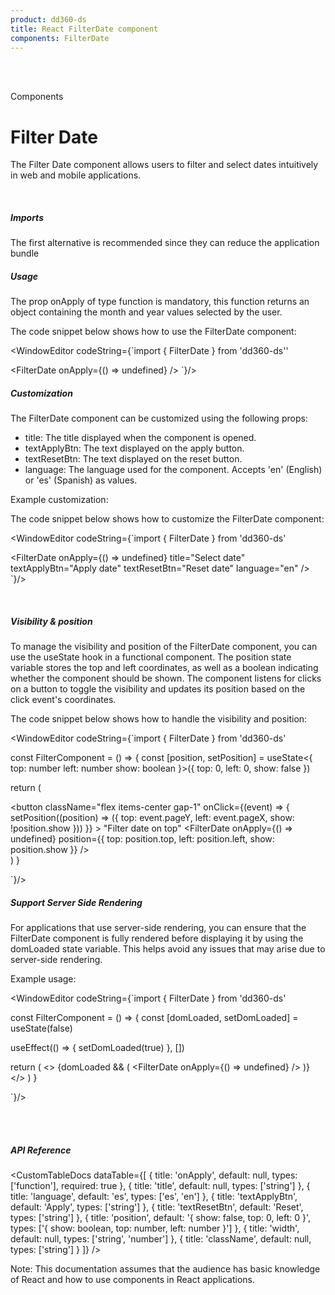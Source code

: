 ```yaml
---
product: dd360-ds
title: React FilterDate component
components: FilterDate
---
```


<br />
<br />

<Label>Components</Label>

# <span name="floating-nav">Filter Date</span>

The Filter Date component allows users to filter and select dates intuitively in web and mobile applications.

<br />

##### <span name="floating-nav">Imports</span>

The first alternative is recommended since they can reduce the application bundle

<WindowEditor codeString="import FilterDate from 'dd360-ds/FilterDate'" />
<WindowEditor codeString="import { FilterDate } from 'dd360-ds'" />

##### <span name="floating-nav">Usage</span>

The prop onApply of type function is mandatory, this function returns an object containing the month and year values selected by the user.

<ContainerComponentDoc>
  <FilterDateCustom />
</ContainerComponentDoc>

The code snippet below shows how to use the FilterDate component:

<WindowEditor
    codeString={`import { FilterDate } from 'dd360-ds''

<FilterDate
  onApply={() => undefined}
/>
`}/>


##### <span name="floating-nav">Customization</span>

<span className="font-semibold" >The FilterDate component can be customized using the following props:</span>
 - title: The title displayed when the component is opened.
 - textApplyBtn: The text displayed on the apply button.
 - textResetBtn: The text displayed on the reset button.
 - language: The language used for the component. Accepts 'en' (English) or 'es' (Spanish) as values.

Example customization:

<ContainerComponentDoc>
  <FilterDateCustom
    title="Select date"
    textApplyBtn="Apply date"
    textResetBtn="Reset date"
    language="en"
  />
</ContainerComponentDoc>

The code snippet below shows how to customize the FilterDate component:

<WindowEditor
    codeString={`import { FilterDate } from 'dd360-ds'

<FilterDate
  onApply={() => undefined}
  title="Select date"
  textApplyBtn="Apply date"
  textResetBtn="Reset date"
  language="en"
/>
`}/>


<br />

##### <span name="floating-nav">Visibility & position</span>

To manage the visibility and position of the FilterDate component, you can use the useState hook in a functional component. 
The position state variable stores the top and left coordinates, as well as a boolean indicating whether the component should be shown. 
The component listens for clicks on a button to toggle the visibility and updates its position based on the click event's coordinates.

<ContainerComponentDoc>
  <FilterDateCustom onTop />
</ContainerComponentDoc>

The code snippet below shows how to handle the visibility and position:

<WindowEditor
    codeString={`import { FilterDate } from 'dd360-ds'

const FilterComponent = () => {
  const [position, setPosition] = useState<{
    top: number
    left: number
    show: boolean
  }>({
    top: 0,
    left: 0,
    show: false
  })

  return (
    <div>
      <button
        className="flex items-center gap-1"
        onClick={(event) => {
          setPosition((position) => ({
            top: event.pageY,
            left: event.pageX,
            show: !position.show
          }))
        }}
      >
        <Text size="lg" bold>
          "Filter date on top"
        </Text>
        <DynamicHeroIcon icon="FilterIcon" className="w-4 h-4" />
      </button>
      <FilterDate
        onApply={() => undefined}
        position={{
          top: position.top,
          left: position.left,
          show: position.show
        }}
      />
    </div>
  )
}

 `}/>

##### <span name="floating-nav">Support Server Side Rendering</span>

For applications that use server-side rendering, you can ensure that the FilterDate component is fully rendered before displaying it by using the domLoaded state variable. 
This helps avoid any issues that may arise due to server-side rendering.

Example usage:

<WindowEditor
    codeString={`import { FilterDate } from 'dd360-ds'

const FilterComponent = () => {
  const [domLoaded, setDomLoaded] = useState<boolean>(false)

  useEffect(() => {
    setDomLoaded(true)
  }, [])

  return (
    <>
      {domLoaded && (
         <FilterDate
            onApply={() => undefined}
          />
      )}
    </>
  )
}

 `}/>

<br />
<br />

##### <span name="floating-nav">API Reference</span>

<CustomTableDocs
  dataTable={[
    { title: 'onApply', default: null, types: ['function'], required: true },
    { title: 'title', default: null, types: ['string'] },
    { title: 'language', default: 'es', types: ['es', 'en'] },
    { title: 'textApplyBtn', default: 'Apply', types: ['string'] },
    { title: 'textResetBtn', default: 'Reset', types: ['string'] },
    {
      title: 'position',
      default: '{ show: false, top: 0, left: 0 }',
      types: ['{ show: boolean, top: number, left: number }']
    },
    { title: 'width', default: null, types: ['string', 'number'] },
    { title: 'className', default: null, types: ['string'] }
  ]}
/>

Note: This documentation assumes that the audience has basic knowledge of React
and how to use components in React applications.
